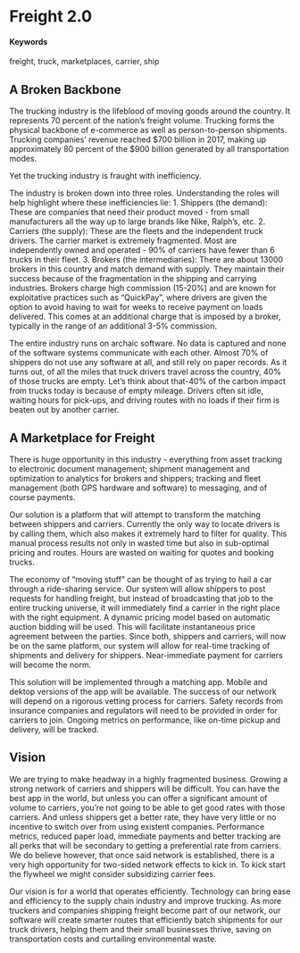 # Freight 2.0

#### Keywords {-}
freight, truck, marketplaces, carrier, ship

## A Broken Backbone

The trucking industry is the lifeblood of moving goods around the country. It represents 70 percent of the nation's freight volume. Trucking forms the physical backbone of e-commerce as well as person-to-person shipments. Trucking companies' revenue reached $700 billion in 2017, making up approximately 80 percent of the $900 billion generated by all transportation modes. 

Yet the trucking industry is fraught with inefficiency. 

The industry is broken down into three roles. Understanding the roles will help highlight where these inefficiencies lie:
1. Shippers (the demand): These are companies that need their product moved - from small manufacturers all the way up to large brands like Nike, Ralph's, etc.
2. Carriers (the supply): These are the fleets and the independent truck drivers. The carrier market is extremely fragmented. Most are independently owned and operated - 90% of carriers have fewer than 6 trucks in their fleet.
3. Brokers (the intermediaries): There are about 13000 brokers in this country and match demand with supply. They maintain their success because of the fragmentation in the shipping and carrying industries. Brokers charge high commission (15-20%) and are known for exploitative practices such as "QuickPay", where drivers are given the option to avoid having to wait for weeks to receive payment on loads delivered. This comes at an additional charge that is imposed by a broker, typically in the range of an additional 3-5% commission. 

The entire industry runs on archaic software. No data is captured and none of the software systems communicate with each other. Almost 70% of shippers do not use any software at all, and still rely on paper records. As it turns out, of all the miles that truck drivers travel across the country, 40% of those trucks are empty. Let's think about that-40% of the carbon impact from trucks today is because of empty mileage. Drivers often sit idle, waiting hours for pick-ups, and driving routes with no loads if their firm is beaten out by another carrier. 


## A Marketplace for Freight

There is huge opportunity in this industry - everything from asset tracking to electronic document management; shipment management and optimization to analytics for brokers and shippers; tracking and fleet management (both GPS hardware and software) to messaging, and of course payments.

Our solution is a platform that will attempt to transform the matching between shippers and carriers. Currently the only way to locate drivers is by calling them, which also makes it extremely hard to filter for quality. This manual process results not only in wasted time but also in sub-optimal pricing and routes. Hours are wasted on waiting for quotes and booking trucks. 

The economy of "moving stuff" can be thought of as trying to hail a car through a ride-sharing service. Our system will allow shippers to post requests for handling freight, but instead of broadcasting that job to the entire trucking universe, it will immediately find a carrier in the right place with the right equipment. A dynamic pricing model based on automatic auction bidding will be used. This will facilitate instantaneous price agreement between the parties. Since both, shippers and carriers, will now be on the same platform, our system will allow for real-time tracking of shipments and delivery for shippers. Near-immediate payment for carriers will become the norm. 

This solution will be implemented through a matching app. Mobile and dektop versions of the app will be available. The success of our network will depend on a rigorous vetting process for carriers. Safety records from insurance companies and regulators will need to be provided in order for carriers to join. Ongoing metrics on performance, like on-time pickup and delivery, will be tracked.


## Vision

We are trying to make headway in a highly fragmented business. Growing a strong network of carriers and shippers will be difficult. You can have the best app in the world, but unless you can offer a significant amount of volume to carriers, you're not going to be able to get good rates with those carriers. And unless shippers get a better rate, they have very little or no incentive to switch over from using existent companies. Performance metrics, reduced paper load, immediate payments and better tracking are all perks that will be secondary to getting a preferential rate from carriers. We do believe however, that once said network is established, there is a very high opportunity for two-sided network effects to kick in. To kick start the flywheel we might consider subsidizing carrier fees. 

Our vision is for a world that operates efficiently. Technology can bring ease and efficiency to the supply chain industry and improve trucking. As more truckers and companies shipping freight become part of our network, our software will create smarter routes that efficiently batch shipments for our truck drivers, helping them and their small businesses thrive, saving on transportation costs and curtailing environmental waste.

